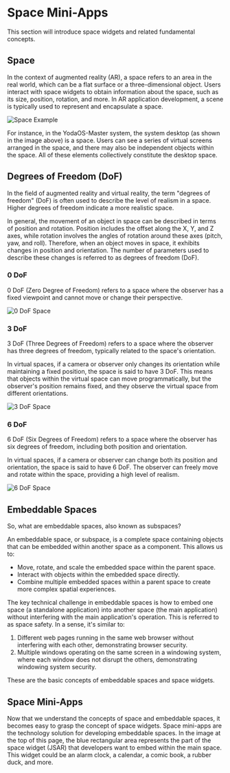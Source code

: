 # Space Mini-Apps

This section will introduce space widgets and related fundamental concepts.

## Space

In the context of augmented reality (AR), a space refers to an area in the real world, which can be a flat surface or a three-dimensional object. Users interact with space widgets to obtain information about the space, such as its size, position, rotation, and more. In AR application development, a scene is typically used to represent and encapsulate a space.

![Space Example](intro-subspace-in-deskstop.png)

For instance, in the YodaOS-Master system, the system desktop (as shown in the image above) is a space. Users can see a series of virtual screens arranged in the space, and there may also be independent objects within the space. All of these elements collectively constitute the desktop space.

## Degrees of Freedom (DoF)

In the field of augmented reality and virtual reality, the term "degrees of freedom" (DoF) is often used to describe the level of realism in a space. Higher degrees of freedom indicate a more realistic space.

In general, the movement of an object in space can be described in terms of position and rotation. Position includes the offset along the X, Y, and Z axes, while rotation involves the angles of rotation around these axes (pitch, yaw, and roll). Therefore, when an object moves in space, it exhibits changes in position and orientation. The number of parameters used to describe these changes is referred to as degrees of freedom (DoF).

### 0 DoF

0 DoF (Zero Degree of Freedom) refers to a space where the observer has a fixed viewpoint and cannot move or change their perspective.

![0 DoF Space](space-0dof.gif)

### 3 DoF

3 DoF (Three Degrees of Freedom) refers to a space where the observer has three degrees of freedom, typically related to the space's orientation.

In virtual spaces, if a camera or observer only changes its orientation while maintaining a fixed position, the space is said to have 3 DoF. This means that objects within the virtual space can move programmatically, but the observer's position remains fixed, and they observe the virtual space from different orientations.

![3 DoF Space](space-3dof.gif)

### 6 DoF

6 DoF (Six Degrees of Freedom) refers to a space where the observer has six degrees of freedom, including both position and orientation.

In virtual spaces, if a camera or observer can change both its position and orientation, the space is said to have 6 DoF. The observer can freely move and rotate within the space, providing a high level of realism.

![6 DoF Space](space-6dof.gif)

## Embeddable Spaces

So, what are embeddable spaces, also known as subspaces?

An embeddable space, or subspace, is a complete space containing objects that can be embedded within another space as a component. This allows us to:

- Move, rotate, and scale the embedded space within the parent space.
- Interact with objects within the embedded space directly.
- Combine multiple embedded spaces within a parent space to create more complex spatial experiences.

The key technical challenge in embeddable spaces is how to embed one space (a standalone application) into another space (the main application) without interfering with the main application's operation. This is referred to as space safety. In a sense, it's similar to:

1. Different web pages running in the same web browser without interfering with each other, demonstrating browser security.
2. Multiple windows operating on the same screen in a windowing system, where each window does not disrupt the others, demonstrating windowing system security.

These are the basic concepts of embeddable spaces and space widgets.

## Space Mini-Apps

Now that we understand the concepts of space and embeddable spaces, it becomes easy to grasp the concept of space widgets. Space mini-apps are the technology solution for developing embeddable spaces. In the image at the top of this page, the blue rectangular area represents the part of the space widget (JSAR) that developers want to embed within the main space. This widget could be an alarm clock, a calendar, a comic book, a rubber duck, and more.
